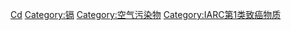 {{Commonscat|Cadmium compounds}}

[[Category:依元素分類的化合物|Cd]]
[[Category:镉|Category:镉]]
[[Category:空气污染物|Category:空气污染物]]
[[Category:IARC第1类致癌物质|Category:IARC第1类致癌物质]]
